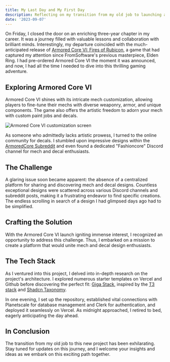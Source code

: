 ```yaml
---
title: My Last Day and My First Day
description: Reflecting on my transition from my old job to launching a new project.
date: '2023-09-07'
---
```


On Friday, I closed the door on an enriching three-year chapter in my career. It was a journey filled with valuable lessons and collaboration with brilliant minds. Interestingly, my departure coincided with the much-anticipated release of [Armored Core VI: Fires of Rubicon](https://playarmoredcore.com/), a game that had captured my attention since FromSoftware's previous masterpiece, Elden Ring. I had pre-ordered Armored Core VI the moment it was announced, and now, I had all the time I needed to dive into this thrilling gaming adventure.

## Exploring Armored Core VI

Armored Core VI shines with its intricate mech customization, allowing players to fine-tune their mechs with diverse weaponry, armor, and unique components. The game also offers the artistic freedom to adorn your mech with custom paint jobs and decals.

<Image
	src="/last-day-and-first-day/ac6-customization-screen.webp"
	alt="Armored Core VI customization screen"
	width={800}
	height={600}
/>

As someone who admittedly lacks artistic prowess, I turned to the online community for decals. I stumbled upon impressive designs within the [ArmoredCore Subreddit](https://www.reddit.com/r/armoredcore/) and even found a dedicated "Fashioncore" Discord channel for mech and decal enthusiasts.

## The Challenge

A glaring issue soon became apparent: the absence of a centralized platform for sharing and discovering mech and decal designs. Countless exceptional designs were scattered across various Discord channels and subreddit posts, making it a frustrating endeavor to find specific creations. The endless scrolling in search of a design I had glimpsed days ago had to be simplified.

## Crafting the Solution

With the Armored Core VI launch igniting immense interest, I recognized an opportunity to address this challenge. Thus, I embarked on a mission to create a platform that would unite mech and decal design enthusiasts.

## The Tech Stack

As I ventured into this project, I delved into in-depth research on the project's architecture. I explored numerous starter templates on Vercel and Github before discovering the perfect fit: [Giga Stack](https://giga-stack.vercel.app), inspired by the [T3 stack](https://create.t3.gg/) and [Shadcn Taxonomy](https://tx.shadcn.com/). 

In one evening, I set up the repository, established vital connections with Planetscale for database management and Clerk for authentication, and deployed it seamlessly on Vercel. As midnight approached, I retired to bed, eagerly anticipating the day ahead.

## In Conclusion

The transition from my old job to this new project has been exhilarating. Stay tuned for updates on this journey, and I welcome your insights and ideas as we embark on this exciting path together.
